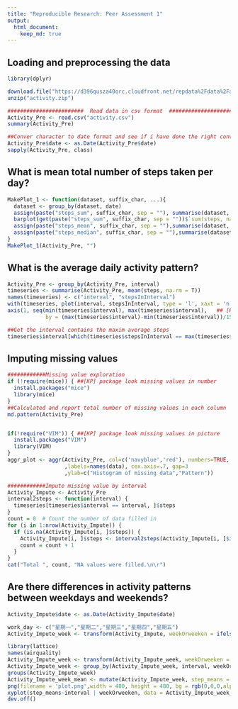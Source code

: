 ```yaml
---
title: "Reproducible Research: Peer Assessment 1"
output: 
  html_document:
    keep_md: true
---
```



## Loading and preprocessing the data
```r
library(dplyr)

download.file("https://d396qusza40orc.cloudfront.net/repdata%2Fdata%2Factivity.zip", "activity.zip") 
unzip("activity.zip")

########################  Read data in csv format  ######################
Activity_Pre <- read.csv("activity.csv")
summary(Activity_Pre)

##Conver character to date format and see if i have done the right conversion
Activity_Pre$date <- as.Date(Activity_Pre$date)
sapply(Activity_Pre, class)
```


## What is mean total number of steps taken per day?
```r
MakePlot_1 <- function(dataset, suffix_char, ...){
  dataset <- group_by(dataset, date)
  assign(paste("steps_sum", suffix_char, sep = ""), summarise(dataset, sum(steps, na.rm = TRUE)), pos = ".GlobalEnv")
  barplot(get(paste("steps_sum", suffix_char, sep = ""))$`sum(steps, na.rm = TRUE)`, names.arg = get(paste("steps_sum", suffix_char, sep = ""))$date, ... )
  assign(paste("steps_mean", suffix_char, sep = ""),summarise(dataset, mean(steps, na.rm = TRUE)), pos = ".GlobalEnv" )
  assign(paste("steps_median", suffix_char, sep = ""),summarise(dataset, median(steps,na.rm = TRUE)), pos = ".GlobalEnv")
}
MakePlot_1(Activity_Pre, "")
```


## What is the average daily activity pattern?
```r
Activity_Pre <- group_by(Activity_Pre, interval)
timeseries <- summarise(Activity_Pre, mean(steps, na.rm = T))
names(timeseries) <- c("interval", "stepsInInterval")
with(timeseries, plot(interval, stepsInInterval, type = 'l', xaxt = 'n')) ## [KP] cancel x axis 
axis(1, seq(min(timeseries$interval), max(timeseries$interval),   ## [KP] add x axis
            by = (max(timeseries$interval)-min(timeseries$interval))/15))

##Get the interval contains the maxim average steps
timeseries$interval[which(timeseries$stepsInInterval == max(timeseries$stepsInInterval))]
```


## Imputing missing values
```r
############Missing value exploration
if (!require(mice)) { ##[KP] package look missing values in number
  install.packages("mice")
  library(mice)
}
##Calculated and report total number of missing values in each column
md.pattern(Activity_Pre)


if(!require("VIM")) { ##[KP] package look missing values in picture
  install.packages("VIM")
  library(VIM)
}
aggr_plot <- aggr(Activity_Pre, col=c('navyblue','red'), numbers=TRUE, sortVars=TRUE
                  ,labels=names(data), cex.axis=.7, gap=3
                  ,ylab=c("Histogram of missing data","Pattern"))

############Impute missing value by interval
Activity_Impute <- Activity_Pre
interval2steps <- function(interval) {
  timeseries[timeseries$interval == interval, ]$steps
}
count = 0  # Count the number of data filled in
for (i in 1:nrow(Activity_Impute)) {
  if (is.na(Activity_Impute[i, ]$steps)) {
    Activity_Impute[i, ]$steps <- interval2steps(Activity_Impute[i, ]$interval)
    count = count + 1
  }
}
cat("Total ", count, "NA values were filled.\n\r")
```

## Are there differences in activity patterns between weekdays and weekends?
```r
Activity_Impute$date <- as.Date(Activity_Impute$date)

work_day <- c("星期一","星期二","星期三","星期四","星期五")
Activity_Impute_week <- transform(Activity_Impute, weekOrweeken = ifelse(weekdays(Activity_Impute$date) %in% work_day, "weekday", "weekend"))  

library(lattice)
names(airquality)
Activity_Impute_week <- transform(Activity_Impute_week, weekOrweeken = factor(weekOrweeken))
Activity_Impute_week <- group_by(Activity_Impute_week, interval, weekOrweeken)
groups(Activity_Impute_week)
Activity_Impute_week_mean <- mutate(Activity_Impute_week, step_means = mean(steps))
png(filename = 'plot.png',width = 480, height = 480, bg = rgb(0,0,0,alpha = 0))
xyplot(step_means~interval | weekOrweeken, data = Activity_Impute_week_mean, type='l', layout = c(1,2),ylab = "Number of steps")
dev.off()
```

